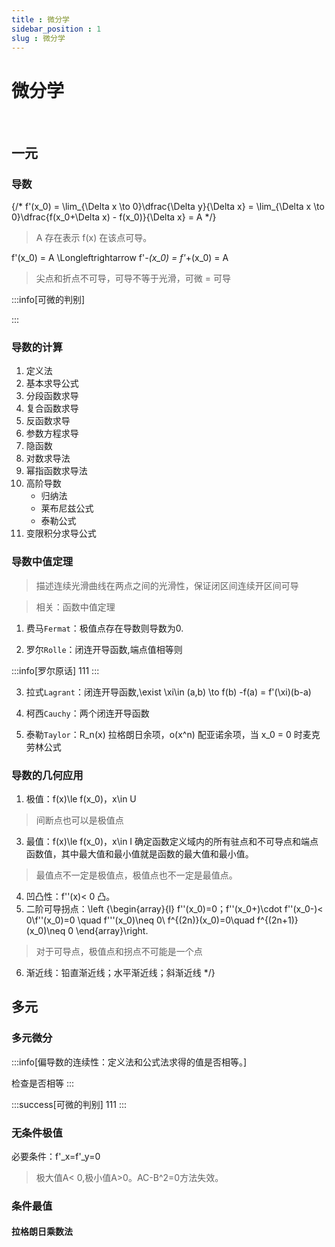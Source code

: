 ```yaml
---
title : 微分学
sidebar_position : 1
slug : 微分学
---
```



# 微分学
‍

## 一元

### 导数

{/* f'(x_0) = \lim_{\Delta x \to 0}\dfrac{\Delta y}{\Delta x} = \lim_{\Delta x \to 0}\dfrac{f(x_0+\Delta x) - f(x_0)}{\Delta x} = A */}

> A 存在表示 f(x) 在该点可导。


f'(x_0) = A \Longleftrightarrow f'_-(x_0) = f'_+(x_0) = A

> 尖点和折点不可导，可导不等于光滑，可微 = 可导

:::info[可微的判别]

:::

### 导数的计算

1. 定义法
2. 基本求导公式
3. 分段函数求导
4. 复合函数求导
5. 反函数求导
6. 参数方程求导
7. 隐函数
8. 对数求导法
9. 幂指函数求导法
10. 高阶导数
    - 归纳法
    - 莱布尼兹公式
    - 泰勒公式
11. 变限积分求导公式


### 导数中值定理

> 描述连续光滑曲线在两点之间的光滑性，保证闭区间连续开区间可导

> 相关：函数中值定理


1. 费马`Fermat`：极值点存在导数则导数为0.

2. 罗尔`Rolle`：闭连开导函数,端点值相等则

:::info[罗尔原话]
111
:::

3. 拉式`Lagrant`：闭连开导函数,\exist \xi\in (a,b) \to f(b) -f(a) = f'(\xi)(b-a)

4. 柯西`Cauchy`：两个闭连开导函数

5. 泰勒`Taylor`：R_n(x) 拉格朗日余项，o(x^n) 配亚诺余项，当 x_0 = 0 时麦克劳林公式


### 导数的几何应用

1. 极值：f(x)\le f(x_0)，x\in U
> 间断点也可以是极值点
3. 最值：f(x)\le f(x_0)，x\in I 确定函数定义域内的所有驻点和不可导点和端点函数值，其中最大值和最小值就是函数的最大值和最小值。
> 最值点不一定是极值点，极值点也不一定是最值点。
4. 凹凸性：f''(x)< 0 凸。
5. 二阶可导拐点：\left \{\begin{array}{l} f''(x_0)=0；f''(x_0+)\cdot f''(x_0-)< 0\\f''(x_0)=0 \quad f'''(x_0)\neq 0\\ f^{(2n)}(x_0)=0\quad f^{(2n+1)}(x_0)\neq 0 \end{array}\right.
> 对于可导点，极值点和拐点不可能是一个点
6. 渐近线：铅直渐近线；水平渐近线；斜渐近线 */}


## 多元

### 多元微分



:::info[偏导数的连续性：定义法和公式法求得的值是否相等。]

检查是否相等
:::

:::success[可微的判别]
111
:::


### 无条件极值

必要条件：f'_x=f'_y=0



> 极大值A< 0,极小值A>0。AC-B^2=0方法失效。


### 条件最值

#### 拉格朗日乘数法


‍
